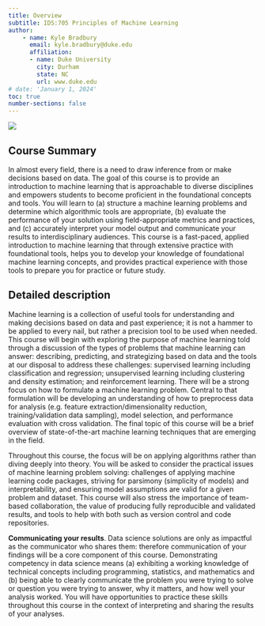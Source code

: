 ```yaml
---
title: Overview
subtitle: IDS:705 Principles of Machine Learning
author:
    - name: Kyle Bradbury
      email: kyle.bradbury@duke.edu
      affiliation: 
      - name: Duke University
        city: Durham
        state: NC
        url: www.duke.edu
# date: 'January 1, 2024'
toc: true
number-sections: false
---
```


![](img/decision-boundaries.png)

## Course Summary

In almost every field, there is a need to draw inference from or make decisions based on data. The goal of this course is to provide an introduction to machine learning that is approachable to diverse disciplines and empowers students to become proficient in the foundational concepts and tools. You will learn to (a) structure a machine learning problems and determine which algorithmic tools are appropriate, (b) evaluate the performance of your solution using field-appropriate metrics and practices, and (c) accurately interpret your model output and communicate your results to interdisciplinary audiences. This course is a fast-paced, applied introduction to machine learning that through extensive practice with foundational tools, helps you to develop your knowledge of foundational machine learning concepts, and provides practical experience with those tools to prepare you for practice or future study.

## Detailed description

Machine learning is a collection of useful tools for understanding and making decisions based on data and past experience; it is not a hammer to be applied to every nail, but rather a precision tool to be used when needed. This course will begin with exploring the purpose of machine learning told through a discussion of the types of problems that machine learning can answer: describing, predicting, and strategizing based on data and the tools at our disposal to address these challenges: supervised learning including classification and regression; unsupervised learning including clustering and density estimation; and reinforcement learning. There will be a strong focus on how to formulate a machine learning problem. Central to that formulation will be developing an understanding of how to preprocess data for analysis (e.g. feature extraction/dimensionality reduction, training/validation data sampling), model selection, and performance evaluation with cross validation. The final topic of this course will be a brief overview of state-of-the-art machine learning techniques that are emerging in the field.

Throughout this course, the focus will be on applying algorithms rather than diving deeply into theory. You will be asked to consider the practical issues of machine learning problem solving: challenges of applying machine learning code packages, striving for parsimony (simplicity of models) and interpretability, and ensuring model assumptions are valid for a given problem and dataset. This course will also stress the importance of team-based collaboration, the value of producing fully reproducible and validated results, and tools to help with both such as version control and code repositories.

**Communicating your results**. Data science solutions are only as impactful as the communicator who shares them: therefore communication of your findings will be a core component of this course. Demonstrating competency in data science means (a) exhibiting a working knowledge of technical concepts including programming, statistics, and mathematics and (b) being able to clearly communicate the problem you were trying to solve or question you were trying to answer, why it matters, and how well your analysis worked. You will have opportunities to practice these skills throughout this course in the context of interpreting and sharing the results of your analyses.
